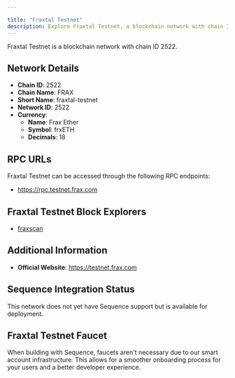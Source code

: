 ```yaml
---

title: "Fraxtal Testnet"
description: Explore Fraxtal Testnet, a blockchain network with chain ID 2522. Learn about its native currency, Frax Ether, and how to interact with the network.
---
```




Fraxtal Testnet is a blockchain network with chain ID 2522.

## Network Details

- **Chain ID**: 2522
- **Chain Name**: FRAX
- **Short Name**: fraxtal-testnet
- **Network ID**: 2522
- **Currency**: 
  - **Name**: Frax Ether
  - **Symbol**: frxETH
  - **Decimals**: 18

## RPC URLs

Fraxtal Testnet can be accessed through the following RPC endpoints:

- https://rpc.testnet.frax.com

## Fraxtal Testnet Block Explorers

- [fraxscan](https://holesky.fraxscan.com)

## Additional Information

- **Official Website**: https://testnet.frax.com

## Sequence Integration Status

This network does not yet have Sequence support but is available for deployment.

## Fraxtal Testnet Faucet

When building with Sequence, faucets aren't necessary due to our smart account infrastructure. This allows for a smoother onboarding process for your users and a better developer experience.
